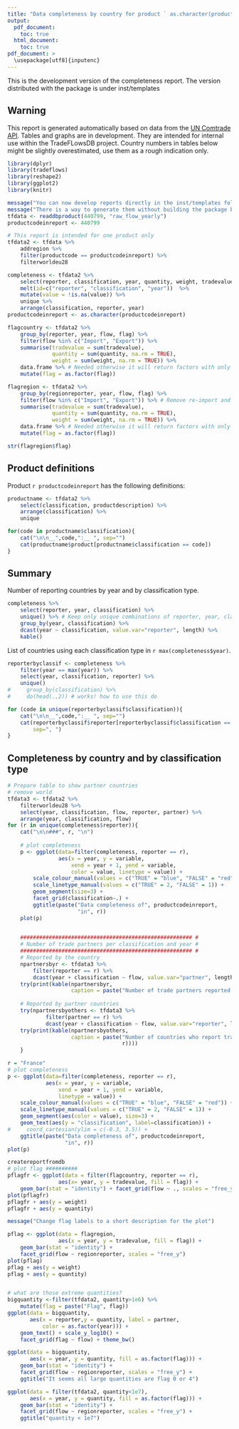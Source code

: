 ```yaml
---
title: "Data completeness by country for product ` as.character(productcodeinreport)` "
output:
  pdf_document:
    toc: true
  html_document:
    toc: true
pdf_document: >
  \usepackage[utf8]{inputenc}
---
```



This is the development version of the completeness report.
The version distributed with the package is under
inst/templates

## Warning
This report is generated automatically based on data from the 
[UN Comtrade API](http://comtrade.un.org/data/Doc/api/ex).
Tables and graphs are in development.
They are intended for internal use within the TradeFLowsDB project.
Country numbers in tables below might be slightly
overestimated, use them as a rough indication only.
```r
library(dplyr)
library(tradeflows)
library(reshape2)
library(ggplot2)
library(knitr)
```


```r
message("You can now develop reports directly in the inst/templates folder !!!")
message("There is a way to generate them without building the package by specifying the template inputpath")
tfdata <- readdbproduct(440799, "raw_flow_yearly")
productcodeinreport <- 440799

# This report is intended for one product only
tfdata2 <- tfdata %>% 
    addregion %>%
    filter(productcode == productcodeinreport) %>%
    filterworldeu28

completeness <- tfdata2 %>%
    select(reporter, classification, year, quantity, weight, tradevalue) %>%
    melt(id=c("reporter", "classification", "year"))  %>%
    mutate(value = !is.na(value)) %>%
    unique %>% 
    arrange(classification, reporter, year)
productcodeinreport <- as.character(productcodeinreport)
```


```r
flagcountry <- tfdata2 %>%
    group_by(reporter, year, flow, flag) %>%
    filter(flow %in% c("Import", "Export")) %>%
    summarise(tradevalue = sum(tradevalue),
              quantity = sum(quantity, na.rm = TRUE),
              weight = sum(weight, na.rm = TRUE)) %>%
    data.frame %>% # Needed otherwise it will return factors with only one level Factor w/ 1 level "0":
    mutate(flag = as.factor(flag))

flagregion <- tfdata2 %>%
    group_by(regionreporter, year, flow, flag) %>%
    filter(flow %in% c("Import", "Export")) %>% # Remove re-import and re-export
    summarise(tradevalue = sum(tradevalue),
              quantity = sum(quantity, na.rm = TRUE),
              weight = sum(weight, na.rm = TRUE)) %>% 
    data.frame %>% # Needed otherwise it will return factors with only one level Factor w/ 1 level "0":
    mutate(flag = as.factor(flag))

str(flagregion$flag)
```


## Product definitions
Product `r productcodeinreport` has the following definitions:
```r
productname <- tfdata2 %>% 
    select(classification, productdescription) %>%
    arrange(classification) %>%
    unique

for(code in productname$classification){
    cat("\n\n__",code,":__ ", sep="")
    cat(productname$product[productname$classification == code])
}
```


## Summary
Number of reporting countries by year and by classification type.
```r
completeness %>% 
    select(reporter, year, classification) %>%
    unique() %>% # Keep only unique combinations of reporter, year, classification
    group_by(year, classification) %>% 
    dcast(year ~ classification, value.var="reporter", length) %>%
    kable()
```

List of countries using each classification type in `r max(completeness$year)`.
```r
reporterbyclassif <- completeness %>% 
    filter(year == max(year)) %>%
    select(year, classification, reporter) %>%
    unique()
#     group_by(classification) %>%
#     do(head(.,2)) # works! how to use this do

for (code in unique(reporterbyclassif$classification)){
    cat("\n\n__",code,":__ ", sep="")
    cat(reporterbyclassif$reporter[reporterbyclassif$classification == code], 
        sep=", ")
}

```

## Completeness by country and by classification type 
```r
# Prepare table to show partner countries
# remove world
tfdata3 <- tfdata2 %>% 
    filterworldeu28 %>%
    select(year, classification, flow, reporter, partner) %>%
    arrange(year, classification, flow)
for (r in unique(completeness$reporter)){
    cat("\n\n###", r, "\n")
    
    # plot completeness
    p <- ggplot(data=filter(completeness, reporter == r), 
                aes(x = year, y = variable, 
                    xend = year + 1, yend = variable, 
                    color = value, linetype = value)) +
        scale_colour_manual(values = c("TRUE" = "blue", "FALSE" = "red")) +
        scale_linetype_manual(values = c("TRUE" = 2, "FALSE" = 1)) +
        geom_segment(size=3) + 
        facet_grid(classification~.) +
        ggtitle(paste("Data completeness of", productcodeinreport,
                      "in", r))
    plot(p)

    
    ###################################################### #
    # Number of trade partners per classification and year #
    ###################################################### #
    # Reported by the country
    npartnersbyr <- tfdata3 %>% 
        filter(reporter == r) %>%
        dcast(year + classification ~ flow, value.var="partner", length) 
    try(print(kable(npartnersbyr,
                    caption = paste("Number of trade partners reported by", r))))
    
    # Reported by partner countries
    try(npartnersbyothers <- tfdata3 %>% 
            filter(partner == r) %>%
            dcast(year + classification ~ flow, value.var="reporter", length))
    try(print(kable(npartnersbyothers,
                    caption = paste("Number of countries who report trading with",
                                    r))))
    }
``` 



```r


r = "France"
# plot completeness
p <- ggplot(data=filter(completeness, reporter == r), 
            aes(x = year, y = variable, 
                xend = year + 1, yend = variable, 
                linetype = value)) +
    scale_colour_manual(values = c("TRUE" = "blue", "FALSE" = "red")) +
    scale_linetype_manual(values = c("TRUE" = 2, "FALSE" = 1)) +
    geom_segment(aes(color = value), size=3) + 
    geom_text(aes(y = "classification", label=classification)) +
#     coord_cartesian(ylim = c(-0.3, 3.5)) +
    ggtitle(paste("Data completeness of", productcodeinreport,
                  "in", r))
plot(p)

createreportfromdb
# plot flag ##########
pflagfr <- ggplot(data = filter(flagcountry, reporter == r),
                aes(x= year, y = tradevalue, fill = flag)) + 
    geom_bar(stat = "identity") + facet_grid(flow ~ ., scales = "free_y") 
plot(pflagfr)
pflagfr + aes(y = weight)
pflagfr + aes(y = quantity)

message("Change flag labels to a short description for the plot")

pflag <- ggplot(data = flagregion,
                aes(x = year, y = tradevalue, fill = flag)) + 
    geom_bar(stat = "identity") +
    facet_grid(flow ~ regionreporter, scales = "free_y")
plot(pflag)
pflag + aes(y = weight)
pflag + aes(y = quantity)


# what are those extreme quantities?
bigquantity <-filter(tfdata2, quantity>1e6) %>%
    mutate(flag = paste("Flag", flag))
ggplot(data = bigquantity,
       aes(x = reporter,y = quantity, label = partner, 
           color = as.factor(year))) +
    geom_text() + scale_y_log10() + 
    facet_grid(flag ~ flow) + theme_bw()

ggplot(data = bigquantity,
       aes(x = year, y = quantity, fill = as.factor(flag))) + 
    geom_bar(stat = "identity") +
    facet_grid(flow ~ regionreporter, scales = "free_y") +
    ggtitle("It seems all large quantities are flag 0 or 4")

ggplot(data = filter(tfdata2, quantity<1e7),
       aes(x = year, y = quantity, fill = as.factor(flag))) + 
    geom_bar(stat = "identity") +
    facet_grid(flow ~ regionreporter, scales = "free_y") +
    ggtitle("quantity < 1e7")

```
